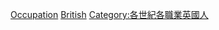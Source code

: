 {{portal|英國|人物}}
{{container category}}
{{Category Pair|19世紀各職業英國人}}

[[Category:18世紀英國人|Occupation]]
[[Category:依國籍劃分的18世紀各職業人物|British]]
[[Category:各世紀各職業英國人|Category:各世紀各職業英國人]]